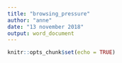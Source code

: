```yaml
---
title: "browsing_pressure"
author: "anne"
date: "13 november 2018"
output: word_document
---
```


```r
knitr::opts_chunk$set(echo = TRUE)
```





```r

```

